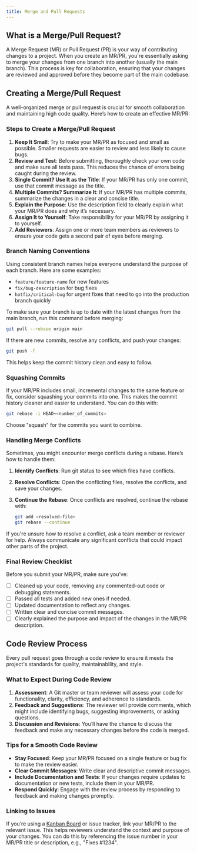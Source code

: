 ```yaml
---
title: Merge and Pull Requests
---
```



## What is a Merge/Pull Request?

A Merge Request (MR) or Pull Request (PR) is your way of contributing changes to a project. When you create an MR/PR, you're essentially asking to merge your changes from one branch into another (usually the main branch). This process is key for collaboration, ensuring that your changes are reviewed and approved before they become part of the main codebase.

## Creating a Merge/Pull Request

A well-organized merge or pull request is crucial for smooth collaboration and maintaining high code quality. Here’s how to create an effective MR/PR:

### Steps to Create a Merge/Pull Request

1. **Keep It Small**: Try to make your MR/PR as focused and small as possible. Smaller requests are easier to review and less likely to cause bugs.
2. **Review and Test**: Before submitting, thoroughly check your own code and make sure all tests pass. This reduces the chance of errors being caught during the review.
3. **Single Commit? Use It as the Title**: If your MR/PR has only one commit, use that commit message as the title.
4. **Multiple Commits? Summarize It**: If your MR/PR has multiple commits, summarize the changes in a clear and concise title.
5. **Explain the Purpose**: Use the description field to clearly explain what your MR/PR does and why it’s necessary.
6. **Assign It to Yourself**: Take responsibility for your MR/PR by assigning it to yourself.
7. **Add Reviewers**: Assign one or more team members as reviewers to ensure your code gets a second pair of eyes before merging.

### Branch Naming Conventions

Using consistent branch names helps everyone understand the purpose of each branch. Here are some examples:

- `feature/feature-name` for new features
- `fix/bug-description` for bug fixes
- `hotfix/critical-bug` for urgent fixes that need to go into the production branch quickly

<Aside
  type="danger"
  title="To ensure your code is up to date, please use rebase instead of merge."
/>

To make sure your branch is up to date with the latest changes from the main branch, run this command before merging:

```bash
git pull --rebase origin main
```

If there are new commits, resolve any conflicts, and push your changes:

```bash
git push -f
```

This helps keep the commit history clean and easy to follow.

### Squashing Commits

If your MR/PR includes small, incremental changes to the same feature or fix, consider squashing your commits into one. This makes the commit history cleaner and easier to understand. You can do this with:

```bash
git rebase -i HEAD~<number_of_commits>
```

Choose "squash" for the commits you want to combine.

### Handling Merge Conflicts

Sometimes, you might encounter merge conflicts during a rebase. Here’s how to handle them:

1. **Identify Conflicts**: Run git status to see which files have conflicts.
2. **Resolve Conflicts**: Open the conflicting files, resolve the conflicts, and save your changes.
3. **Continue the Rebase**: Once conflicts are resolved, continue the rebase with:

   ```bash
   git add <resolved-file>
   git rebase --continue
   ```

If you're unsure how to resolve a conflict, ask a team member or reviewer for help. Always communicate any significant conflicts that could impact other parts of the project.

### Final Review Checklist

Before you submit your MR/PR, make sure you’ve:

- [ ] Cleaned up your code, removing any commented-out code or debugging statements.
- [ ] Passed all tests and added new ones if needed.
- [ ] Updated documentation to reflect any changes.
- [ ] Written clear and concise commit messages.
- [ ] Clearly explained the purpose and impact of the changes in the MR/PR description.

## Code Review Process

Every pull request goes through a code review to ensure it meets the project's standards for quality, maintainability, and style.

### What to Expect During Code Review

1. **Assessment**: A Git master or team reviewer will assess your code for functionality, clarity, efficiency, and adherence to standards.
2. **Feedback and Suggestions**: The reviewer will provide comments, which might include identifying bugs, suggesting improvements, or asking questions.
3. **Discussion and Revisions**: You’ll have the chance to discuss the feedback and make any necessary changes before the code is merged.

### Tips for a Smooth Code Review

- **Stay Focused**: Keep your MR/PR focused on a single feature or bug fix to make the review easier.
- **Clear Commit Messages**: Write clear and descriptive commit messages.
- **Include Documentation and Tests**: If your changes require updates to documentation or new tests, include them in your MR/PR.
- **Respond Quickly**: Engage with the review process by responding to feedback and making changes promptly.

### Linking to Issues

If you’re using a [Kanban Board](kanban.md) or issue tracker, link your MR/PR to the relevant issue. This helps reviewers understand the context and purpose of your changes. You can do this by referencing the issue number in your MR/PR title or description, e.g., "Fixes #1234".
